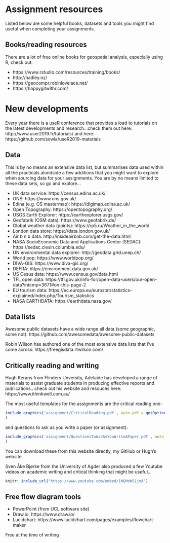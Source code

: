 # Assignment resources

Listed below are some helpful books, datasets and tools you might find useful when completing your assignments.

## Books/reading resources

There are a lot of free online books for geospatial analysis, especially using R, check out:

* https://www.rstudio.com/resources/training/books/
* http://hadley.nz/
* https://geocompr.robinlovelace.net/
* https://happygitwithr.com/

# New developments

Every year there is a useR conference that provides a load to tutorials on the latest developments and research...check them out here: http://www.user2019.fr/tutorials/ and here: https://github.com/sowla/useR2019-materials

## Data

This is by no means an extensive data list, but summarises data used within all the practicals alondside a few additions that you might want to explore when sourcing data for your assignments. You are by no means limited to these data sets, so go and explore...

* UK data service: https://census.edina.ac.uk/
* ONS: https://www.ons.gov.uk/
* Edina (e.g. OS mastermap): https://digimap.edina.ac.uk/
* Open Topography: https://opentopography.org/
* USGS Earth Explorer: https://earthexplorer.usgs.gov/
* Geofabrik (OSM data): https://www.geofabrik.de/
* Global weather data (points): https://rp5.ru/Weather_in_the_world
* London data store: https://data.london.gov.uk/
* Air b n b data: http://insideairbnb.com/get-the-data.html
* NASA SocioEconomic Data and Applications Center (SEDAC): https://sedac.ciesin.columbia.edu/
* UN environmental data explorer: http://geodata.grid.unep.ch/
* World pop: https://www.worldpop.org/
* DIVA-GIS: https://www.diva-gis.org/
* DEFRA: https://environment.data.gov.uk/
* US Cesus data: https://www.census.gov/data.html
* TFL open data: https://tfl.gov.uk/info-for/open-data-users/our-open-data?intcmp=3671#on-this-page-2
* EU tourism data: https://ec.europa.eu/eurostat/statistics-explained/index.php/Tourism_statistics
* NASA EARTHDATA: https://earthdata.nasa.gov/

## Data lists

Awesome public datasets have a wide range all data (some geographic, some not): https://github.com/awesomedata/awesome-public-datasets

Robin Wilson has authored one of the most extensive data lists that i've come across: https://freegisdata.rtwilson.com/

## Critically reading and writing

Hugh Kerans from Flinders Unversity, Adelaide has developed a range of materials to assist graduate students in producing effective reports and publications...check out his website and resouces here: https://www.ithinkwell.com.au/

The most useful templates for the assignments are the critical reading one:

```r
include_graphics('assignment/CriticalReading.pdf', auto_pdf = getOption("knitr.graphics.auto_pdf", FALSE)
)
```

and questions to ask as you write a paper (or assignment):

```r
include_graphics('assignment/QuestionsToAskAsYouWriteAPaper.pdf', auto_pdf = getOption("knitr.graphics.auto_pdf", FALSE)
)
```

You can download these from this website directly, my GitHub or Hugh's website.

Sven Åke Bjørke from the University of Agder also produced a few Youtube videos on academic writing and critical thinking that might be useful...

```r
knitr::include_url("https://www.youtube.com/embed/1NGMoW51jmA")
```

## Free flow diagram tools

* PowerPoint (from UCL software site)
* Draw.io: https://www.draw.io/ 
* Lucidchart: https://www.lucidchart.com/pages/examples/flowchart-maker

Free at the time of writing